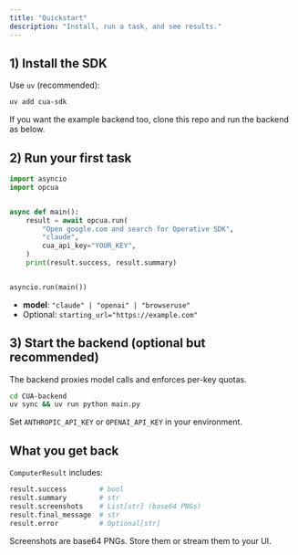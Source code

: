 ```yaml
---
title: "Quickstart"
description: "Install, run a task, and see results."
---
```


## 1) Install the SDK

Use `uv` (recommended):

```bash
uv add cua-sdk
```

If you want the example backend too, clone this repo and run the backend as below.

## 2) Run your first task

```python
import asyncio
import opcua


async def main():
    result = await opcua.run(
        "Open google.com and search for Operative SDK",
        "claude",
        cua_api_key="YOUR_KEY",
    )
    print(result.success, result.summary)


asyncio.run(main())
```

- **model**: `"claude" | "openai" | "browseruse"`
- Optional: `starting_url="https://example.com"`

## 3) Start the backend (optional but recommended)

The backend proxies model calls and enforces per-key quotas.

```bash
cd CUA-backend
uv sync && uv run python main.py
```

Set `ANTHROPIC_API_KEY` or `OPENAI_API_KEY` in your environment.

## What you get back

`ComputerResult` includes:

```python
result.success        # bool
result.summary        # str
result.screenshots    # List[str] (base64 PNGs)
result.final_message  # str
result.error          # Optional[str]
```

<Tip>Screenshots are base64 PNGs. Store them or stream them to your UI.</Tip>
